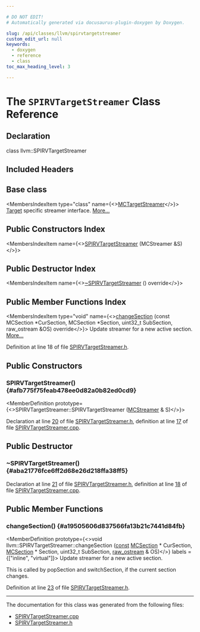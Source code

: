 ```yaml
---

# DO NOT EDIT!
# Automatically generated via docusaurus-plugin-doxygen by Doxygen.

slug: /api/classes/llvm/spirvtargetstreamer
custom_edit_url: null
keywords:
  - doxygen
  - reference
  - class
toc_max_heading_level: 3

---
```





# The `SPIRVTargetStreamer` Class Reference

<DoxygenPage pluginConfig={pluginConfig}>



## Declaration

<CodeBlock>class llvm::SPIRVTargetStreamer</CodeBlock>

## Included Headers

<IncludesList>
<IncludesListItem
  filePath="Target/SPIRV/MCTargetDesc/SPIRVTargetStreamer.h"
  permalink="/docs/api/files/lib/lib/target/lib/target/spirv/lib/target/spirv/mctargetdesc/spirvtargetstreamer-h"
  isLocal="true" />
</IncludesList>

## Base class

<MembersIndex>

<MembersIndexItem
  type="class"
  name={<><a href="/docs/api/classes/llvm/mctargetstreamer">MCTargetStreamer</a></>}>
<a href="/docs/api/classes/llvm/target">Target</a> specific streamer interface. <a href="/docs/api/classes/llvm/mctargetstreamer/#details">More...</a>
</MembersIndexItem>

</MembersIndex>

## Public Constructors Index

<MembersIndex>

<MembersIndexItem
  name={<><a href="#afb775f75feab478ee0d82a0b82ed0cd9">SPIRVTargetStreamer</a> (MCStreamer &amp;S)</>}>
</MembersIndexItem>

</MembersIndex>

## Public Destructor Index

<MembersIndex>

<MembersIndexItem
  name={<><a href="#aba21776fce6ff2d68e26d218ffa38ff5">~SPIRVTargetStreamer</a> () override</>}>
</MembersIndexItem>

</MembersIndex>

## Public Member Functions Index

<MembersIndex>

<MembersIndexItem
  type="void"
  name={<><a href="#a19505606d837566fa13b21c7441d84fb">changeSection</a> (const MCSection &#42;CurSection, MCSection &#42;Section, uint32&#95;t SubSection, raw&#95;ostream &amp;OS) override</>}>
Update streamer for a new active section. <a href="#a19505606d837566fa13b21c7441d84fb">More...</a>
</MembersIndexItem>

</MembersIndex>


Definition at line 18 of file <a href="/docs/api/files/lib/lib/target/lib/target/spirv/lib/target/spirv/mctargetdesc/spirvtargetstreamer-h">SPIRVTargetStreamer.h</a>.

<SectionDefinition>

## Public Constructors

### SPIRVTargetStreamer() {#afb775f75feab478ee0d82a0b82ed0cd9}

<MemberDefinition
  prototype={<>SPIRVTargetStreamer::SPIRVTargetStreamer (<a href="/docs/api/classes/llvm/mcstreamer">MCStreamer</a> &amp; S)</>}>

Declaration at line <a href="/docs/api/files/lib/lib/target/lib/target/spirv/lib/target/spirv/mctargetdesc/spirvtargetstreamer-h/#l00020">20</a> of file <a href="/docs/api/files/lib/lib/target/lib/target/spirv/lib/target/spirv/mctargetdesc/spirvtargetstreamer-h">SPIRVTargetStreamer.h</a>, definition at line <a href="/docs/api/files/lib/lib/target/lib/target/spirv/lib/target/spirv/mctargetdesc/spirvtargetstreamer-cpp/#l00017">17</a> of file <a href="/docs/api/files/lib/lib/target/lib/target/spirv/lib/target/spirv/mctargetdesc/spirvtargetstreamer-cpp">SPIRVTargetStreamer.cpp</a>.
</MemberDefinition>

</SectionDefinition>

<SectionDefinition>

## Public Destructor

### ~SPIRVTargetStreamer() {#aba21776fce6ff2d68e26d218ffa38ff5}

<MemberDefinition
  prototype="SPIRVTargetStreamer::~SPIRVTargetStreamer ()">

Declaration at line <a href="/docs/api/files/lib/lib/target/lib/target/spirv/lib/target/spirv/mctargetdesc/spirvtargetstreamer-h/#l00021">21</a> of file <a href="/docs/api/files/lib/lib/target/lib/target/spirv/lib/target/spirv/mctargetdesc/spirvtargetstreamer-h">SPIRVTargetStreamer.h</a>, definition at line <a href="/docs/api/files/lib/lib/target/lib/target/spirv/lib/target/spirv/mctargetdesc/spirvtargetstreamer-cpp/#l00018">18</a> of file <a href="/docs/api/files/lib/lib/target/lib/target/spirv/lib/target/spirv/mctargetdesc/spirvtargetstreamer-cpp">SPIRVTargetStreamer.cpp</a>.
</MemberDefinition>

</SectionDefinition>

<SectionDefinition>

## Public Member Functions

### changeSection() {#a19505606d837566fa13b21c7441d84fb}

<MemberDefinition
  prototype={<>void llvm::SPIRVTargetStreamer::changeSection (<a href="/docs/api/files/lib/lib/target/lib/target/aarch64/aarch64promoteconstant-cpp/#a90f8350fecae261c25be85d38b451bff">const</a> <a href="/docs/api/classes/llvm/mcsection">MCSection</a> &#42; CurSection, <a href="/docs/api/classes/llvm/mcsection">MCSection</a> &#42; Section, uint32&#95;t SubSection, <a href="/docs/api/classes/llvm/raw-ostream">raw&#95;ostream</a> &amp; OS)</>}
  labels = {["inline", "virtual"]}>
Update streamer for a new active section.

This is called by popSection and switchSection, if the current section changes.

Definition at line <a href="/docs/api/files/lib/lib/target/lib/target/spirv/lib/target/spirv/mctargetdesc/spirvtargetstreamer-h/#l00023">23</a> of file <a href="/docs/api/files/lib/lib/target/lib/target/spirv/lib/target/spirv/mctargetdesc/spirvtargetstreamer-h">SPIRVTargetStreamer.h</a>.
</MemberDefinition>

</SectionDefinition>

<hr/>

The documentation for this class was generated from the following files:

<ul>
<li><a href="/docs/api/files/lib/lib/target/lib/target/spirv/lib/target/spirv/mctargetdesc/spirvtargetstreamer-cpp">SPIRVTargetStreamer.cpp</a></li>
<li><a href="/docs/api/files/lib/lib/target/lib/target/spirv/lib/target/spirv/mctargetdesc/spirvtargetstreamer-h">SPIRVTargetStreamer.h</a></li>
</ul>

</DoxygenPage>
